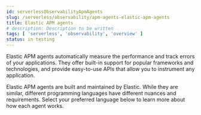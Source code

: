 ```yaml
---
id: serverlessObservabilityApmAgents
slug: /serverless/observability/apm-agents-elastic-apm-agents
title: Elastic APM agents
# description: Description to be written
tags: [ 'serverless', 'observability', 'overview' ]
status: in testing
---
```



<Testing />


Elastic APM agents automatically measure the performance and track errors of your applications.
They offer built-in support for popular frameworks and technologies, and provide easy-to-use APIs that allow you to instrument any application.

Elastic APM agents are built and maintained by Elastic. While they are similar, different programming languages have different nuances and requirements. Select your preferred language below to learn more about how each agent works.

<DocTabs hasBorder>
  <DocTab name="Java"><Java /></DocTab>
  <DocTab name="Node.js"><Node /></DocTab>
  <DocTab name="Python"><Python /></DocTab>
  <DocTab name="Ruby"><Ruby /></DocTab>
  <DocTab name="Go"><Go /></DocTab>
  <DocTab name=".NET"><Net /></DocTab>
  <DocTab name="PHP"><Php /></DocTab>
</DocTabs>
